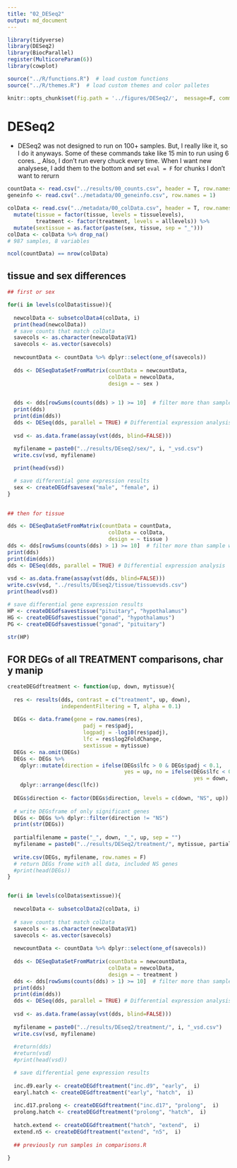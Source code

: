 ```yaml
---
title: "02_DESeq2"
output: md_document
---
```


```r
library(tidyverse)
library(DESeq2)
library(BiocParallel)
register(MulticoreParam(6))
library(cowplot)

source("../R/functions.R")  # load custom functions 
source("../R/themes.R")  # load custom themes and color palletes

knitr::opts_chunk$set(fig.path = '../figures/DESeq2/',  message=F, comment=F, warning=F)
```


# DESeq2

- DESeq2 was not designed to run on 100+ samples. But, I really like it, so I do it anyways. Some of these commands take like 15 min to run using 6 cores. 
_ Also, I don't run every chuck every time. When I want new analysese, I add them to the bottom and set `eval = F` for chunks I don't want to rerurn 


```r
countData <- read.csv("../results/00_counts.csv", header = T, row.names = 1)
geneinfo <- read.csv("../metadata/00_geneinfo.csv", row.names = 1)

colData <- read.csv("../metadata/00_colData.csv", header = T, row.names = 1) %>%
  mutate(tissue = factor(tissue, levels = tissuelevels),
         treatment <- factor(treatment, levels = alllevels)) %>%
  mutate(sextissue = as.factor(paste(sex, tissue, sep = "_"))) 
colData <- colData %>% drop_na()
# 987 samples, 8 variables

ncol(countData) == nrow(colData)


```



## tissue and sex differences

```r

## first or sex

for(i in levels(colData$tissue)){
 
  newcolData <- subsetcolData4(colData, i)
  print(head(newcolData))
  # save counts that match colData
  savecols <- as.character(newcolData$V1) 
  savecols <- as.vector(savecols) 
  
  newcountData <- countData %>% dplyr::select(one_of(savecols)) 
  
  dds <- DESeqDataSetFromMatrix(countData = newcountData,
                                colData = newcolData,
                                design = ~ sex )

  
  dds <- dds[rowSums(counts(dds) > 1) >= 10]  # filter more than sample with less 0 counts
  print(dds)
  print(dim(dds))
  dds <- DESeq(dds, parallel = TRUE) # Differential expression analysis
  
  vsd <- as.data.frame(assay(vst(dds, blind=FALSE)))
  
  myfilename = paste0("../results/DEseq2/sex/", i, "_vsd.csv")
  write.csv(vsd, myfilename)

  print(head(vsd))

  # save differential gene expression results
  sex <- createDEGdfsavesex("male", "female", i)
}

 
## then for tissue

dds <- DESeqDataSetFromMatrix(countData = countData,
                                colData = colData,
                                design = ~ tissue )
dds <- dds[rowSums(counts(dds) > 1) >= 10]  # filter more than sample with less 0 counts
print(dds)
print(dim(dds))
dds <- DESeq(dds, parallel = TRUE) # Differential expression analysis
  
vsd <- as.data.frame(assay(vst(dds, blind=FALSE)))
write.csv(vsd, "../results/DEseq2/tissue/tissuevsds.csv")
print(head(vsd))

# save differential gene expression results
HP <- createDEGdfsavestissue("pituitary", "hypothalamus")
HG <- createDEGdfsavestissue("gonad", "hypothalamus")
PG <- createDEGdfsavestissue("gonad", "pituitary")
  
str(HP)
```
 

## FOR DEGs of all TREATMENT comparisons, char y manip


```r

createDEGdftreatment <- function(up, down, mytissue){
  
  res <- results(dds, contrast = c("treatment", up, down), 
                 independentFiltering = T, alpha = 0.1)
  
  DEGs <- data.frame(gene = row.names(res),
                        padj = res$padj, 
                        logpadj = -log10(res$padj),
                        lfc = res$log2FoldChange,
                        sextissue = mytissue)
  DEGs <- na.omit(DEGs)
  DEGs <- DEGs %>%
    dplyr::mutate(direction = ifelse(DEGs$lfc > 0 & DEGs$padj < 0.1, 
                                     yes = up, no = ifelse(DEGs$lfc < 0 & DEGs$padj < 0.1, 
                                                           yes = down, no = "NS"))) %>% 
    dplyr::arrange(desc(lfc)) 
  
  DEGs$direction <- factor(DEGs$direction, levels = c(down, "NS", up)) 
  
  # write DEGsframe of only significant genes
  DEGs <- DEGs %>% dplyr::filter(direction != "NS")
  print(str(DEGs))
  
  partialfilename = paste("_", down, "_", up, sep = "")
  myfilename = paste0("../results/DESeq2/treatment/", mytissue, partialfilename, "_DEGs.csv")
  
  write.csv(DEGs, myfilename, row.names = F)
  # return DEGs frome with all data, included NS genes
  #print(head(DEGs))
}  


for(i in levels(colData$sextissue)){
  
  newcolData <- subsetcolData2(colData, i)
  
  # save counts that match colData
  savecols <- as.character(newcolData$V1) 
  savecols <- as.vector(savecols) 
  
  newcountData <- countData %>% dplyr::select(one_of(savecols)) 
  
  dds <- DESeqDataSetFromMatrix(countData = newcountData,
                                colData = newcolData,
                                design = ~ treatment )
  dds <- dds[rowSums(counts(dds) > 1) >= 10]  # filter more than sample with less 0 counts
  print(dds)
  print(dim(dds))
  dds <- DESeq(dds, parallel = TRUE) # Differential expression analysis
  
  vsd <- as.data.frame(assay(vst(dds, blind=FALSE)))
  
  myfilename = paste0("../results/DEseq2/treatment/", i, "_vsd.csv")
  write.csv(vsd, myfilename)
  
  #return(dds)
  #return(vsd)
  #print(head(vsd))

  # save differential gene expression results
  
  inc.d9.early <- createDEGdftreatment("inc.d9", "early",  i) 
  earyl.hatch <- createDEGdftreatment("early", "hatch",  i) 
  
  inc.d17.prolong <- createDEGdftreatment("inc.d17", "prolong",  i) 
  prolong.hatch <- createDEGdftreatment("prolong", "hatch",  i) 
  
  hatch.extend <- createDEGdftreatment("hatch", "extend",  i) 
  extend.n5 <- createDEGdftreatment("extend", "n5",  i) 
 
  ## previously run samples in comparisons.R

}

```

